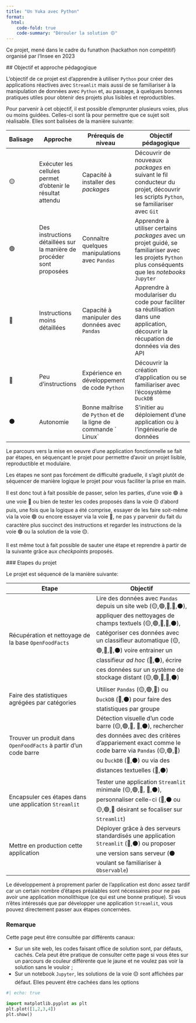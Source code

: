 ```yaml
---
title: "Un Yuka avec Python"
format:
  html:
    code-fold: true
    code-summary: "Dérouler la solution 🟡"
---
```



Ce projet, mené dans le cadre du funathon (hackathon non compétitif) organisé par l'Insee en 2023

## Objectif et approche pédagogique

L'objectif de ce projet est d'apprendre à utiliser `Python` pour créer des 
applications réactives avec `Streamlit` mais aussi de se familiariser à
la manipulation de données avec `Python` et, au passage, à quelques bonnes
pratiques utiles pour obtenir des projets plus lisibles et reproductibles. 


Pour parvenir à cet objectif, il est possible d'emprunter plusieurs voies,
plus ou moins guidées. Celles-ci sont là pour permettre que ce sujet 
soit réalisable. Elles sont balisées de la manière suivante:

| Balisage | Approche | Prérequis de niveau | Objectif pédagogique |
|--------|---------|----------------|-------------------|
| 🟡 | Exécuter les cellules permet d'obtenir le résultat attendu | Capacité à installer des _packages_ | Découvrir de nouveaux _packages_ en suivant le fil conducteur du projet, découvrir les scripts `Python`, se familiariser avec `Git`  |
| 🟢 | Des instructions détaillées sur la manière de procéder sont proposées | Connaître quelques manipulations avec `Pandas` | Apprendre à utiliser certains _packages_ avec un projet guidé, se familiariser avec les projets `Python` plus conséquents que les _notebooks_ `Jupyter` |
| 🔵 | Instructions moins détaillées | Capacité à manipuler des données avec `Pandas` | Apprendre à modulariser du code pour faciliter sa réutilisation dans une application, découvrir la récupation de données via des API |
| 🔴 | Peu d'instructions | Expérience en développement de code `Python` | Découvrir la création d'application ou se familiariser avec l'écosystème `DuckDB` |
| ⚫ | Autonomie | Bonne maîtrise de `Python` et de la ligne de commande ̀ Linux` | S'initier au déploiement d'une application ou à l'ingénieurie de données |

Le parcours vers la mise en oeuvre d'une application fonctionnelle se fait par étapes, en séquençant le projet
pour permettre d'avoir un projet lisible, reproductible et modulaire. 

Les étapes ne sont
pas forcément de difficulté graduelle, il s'agit plutôt de séquencer de manière logique le projet
pour vous faciliter la prise en main.

Il est donc tout à fait possible de passer, selon les parties, d'une voie 🟢 à une voie 🔵 ou bien de tester les codes proposés dans la voie 🟡 d'abord puis, une fois que la logique a été comprise, essayer de les faire soit-même via la voie 🟢 ou encore essayer via la voie 🔵, ne pas y parvenir du fait du caractère plus succinct des instructions et regarder les instructions de la voie 🟢 ou la solution de la voie 🟡.

Il est même tout à fait possible de sauter une étape et reprendre à partir de la suivante grâce aux _checkpoints_ proposés. 

### Etapes du projet

Le projet est séquencé de la manière suivante: 

| Etape | Objectif |
|--------|---------|
| Récupération et nettoyage de la base `OpenFoodFacts` | Lire des données avec `Pandas` depuis un site web (🟡,🟢,🔵,🔴,⚫), appliquer des nettoyages de champs textuels (🟡,🟢,🔵,🔴,⚫), catégoriser ces données avec un classifieur automatique (🟡,🟢,🔵,🔴,⚫) voire entrainer un classifieur _ad hoc_ (🔴,⚫), écrire ces données sur un système de stockage distant (🟡,🟢,🔵,🔴,⚫) |
| Faire des statistiques agrégées par catégories | Utiliser `Pandas` (🟡,🟢,🔵) ou ̀`DuckDB` (🔴,⚫) pour faire des statistiques par groupe |
| Trouver un produit dans `OpenFoodFacts` à partir d'un code barre | Détection visuelle d'un code barre (🟡,🟢,🔵, 🔴,⚫), rechercher des données avec des critères d'appariement exact comme le code barre via `Pandas` (🟡,🟢,🔵) ou ̀`DuckDB` (🔴,⚫)  ou via des distances textuelles (🔴,⚫)|
| Encapsuler ces étapes dans une application `Streamlit` | Tester une application `Streamlit` minimale (🟡,🟢,🔵, 🔴,⚫), personnaliser celle-ci (🔴,⚫ ou 🟡,🟢,🔵 désirant se focaliser sur `Streamlit`) |
| Mettre en production cette application | Déployer grâce à des serveurs standardisés une application `Streamlit` (🔴,⚫) ou proposer une version sans serveur (⚫ voulant se familiariser à `Observable`) |


Le développement à proprement parler de l'application est donc assez tardif car un certain nombre d'étapes préalables sont nécessaires pour ne pas avoir une application monolithique (ce qui est une bonne pratique). Si vous n'êtes intéressés que par développer une application `Streamlit`, vous pouvez directement passer aux étapes concernées. 

### Remarque

Cette page peut être consultée par différents canaux:

- Sur un site web, les codes
faisant office de solution sont, par défauts, cachés. Cela peut être pratique
de consulter cette page si vous êtes sur un parcours de couleur différente que le 
jaune et ne voulez pas voir la solution sans le vouloir ;
- Sur un notebook `Jupyter`, les solutions de la voie 🟡 sont affichées par défaut.
Elles peuvent être cachées dans les options 


```python
#| echo: true

import matplotlib.pyplot as plt
plt.plot([1,2,3,4])
plt.show()
```